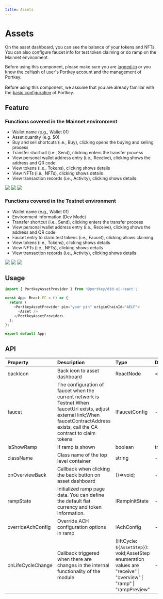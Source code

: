 ```yaml
---
title: Assets
---
```



# Assets

On the asset dashboard, you can see the balance of your tokens and NFTs. You can also configure faucet info for test token claiming or do ramp on the Mainnet environment.

<HighlightBlock>
Before using this component, please make sure you are <a href="/docs/SDKs/UISDK/TypeScript/Document/SignIn">logged-in</a> or you know the caHash of user's Portkey account and the management of Portkey. 
<br/><br/>
Before using this component, we assume that you are already familiar with the <a href="/docs/SDKs/UISDK/TypeScript/Document/Configuration">basic configuration</a> of Portkey.
</HighlightBlock>

## Feature

### Functions covered in the Mainnet environment
-   Wallet name (e.g., Wallet 01)
-   Asset quantity (e.g. $0)
-   Buy and sell shortcuts (i.e., Buy), clicking opens the buying and selling process
-   Transfer shortcut (i.e., Send), clicking enters the transfer process
-   View personal wallet address entry (i.e., Receive), clicking shows the address and QR code
-   View tokens (i.e., Tokens), clicking shows details
-   View NFTs (i.e., NFTs), clicking shows details
-   View transaction records (i.e., Activity), clicking shows details

<div style={{display: 'flex', justifyContent: 'space-between', alignItems: 'start', width: '100%'}}>
  <img src='/img/ui-sdk/asset-token-mainnet.png' width={'32%'} style={{padding: 20, border: '1px solid #dee2e8'}} />
  <img src='/img/ui-sdk/asset-nft-mainnet.png' width={'32%'} style={{padding: 20, border: '1px solid #dee2e8'}} />
  <img src='/img/ui-sdk/asset-activity-mainnet.png' width={'32%'} style={{padding: 20, border: '1px solid #dee2e8'}} />
</div>

### Functions covered in the Testnet environment
-   Wallet name (e.g., Wallet 01)
-   Environment information (Dev Mode)
-   Transfer shortcut (i.e., Send), clicking enters the transfer process
-   View personal wallet address entry (i.e., Receive), clicking shows the address and QR code
-   Faucet entry to claim test tokens (i.e., Faucet), clicking allows claiming
-   View tokens (i.e., Tokens), clicking shows details
-   View NFTs (i.e., NFTs), clicking shows details
-   View transaction records (i.e., Activity), clicking shows details

<div style={{display: 'flex', justifyContent: 'space-between', alignItems: 'start', width: '100%'}}>
  <img src='/img/ui-sdk/asset-token-testnet.png' width={'32%'} style={{padding: 20, border: '1px solid #dee2e8'}} />
  <img src='/img/ui-sdk/asset-nft-testnet.png' width={'32%'} style={{padding: 20, border: '1px solid #dee2e8'}} />
  <img src='/img/ui-sdk/asset-activity-testnet.png' width={'32%'} style={{padding: 20, border: '1px solid #dee2e8'}} />
</div>

## Usage

```typescript
import { PortkeyAssetProvider } from '@portkey/did-ui-react';

const App: React.FC = () => {
  return (
    <PortkeyAssetProvider pin="your pin" originChainId="AELF">
      <Asset />
    </PortkeyAssetProvider>
  );
};

export default App;
```

## API
| Property          | Description                                                                                                                                                                         | Type                                                                                                                  | Default       | Version |
| :---------------- | :---------------------------------------------------------------------------------------------------------------------------------------------------------------------------------- | :-------------------------------------------------------------------------------------------------------------------- | :------------ | :------ |
| backIcon          | Back icon to asset dashboard                                                                                                                                                        | ReactNode                                                                                                             | <></>         |         |
| faucet            | The configuration of faucet when the current network is Testnet.When faucetUrl exists, adjust external link;When faucetContractAddress exists, call the CA contract to claim tokens | IFaucetConfig                                                                                                         | -             |         |
| isShowRamp        | If ramp is shown                                                                                                                                                                    | boolean                                                                                                               | true          |         |
| className         | Class name of the top level container                                                                                                                                               | string                                                                                                                | -             |         |
| onOverviewBack    | Callback when clicking the back button on asset dashboard                                                                                                                           | ()=>void;                                                                                                             | -             |         |
| rampState         | Initialized ramp page data. You can define the default fiat currency and token information.                                                                                         | IRampInitState                                                                                                        | -             |         |
| overrideAchConfig | Override ACH configuration options in ramp                                                                                                                                          | IAchConfig                                                                                                            | -             |         |
| onLifeCycleChange | Callback triggered when there are changes in the internal functionality of the module                                                                                               | (liftCycle: `${AssetStep}`): void;AssetStep enumeration values are "receive" \| "overview" \| "ramp" \| "rampPreview" | -             |         |
